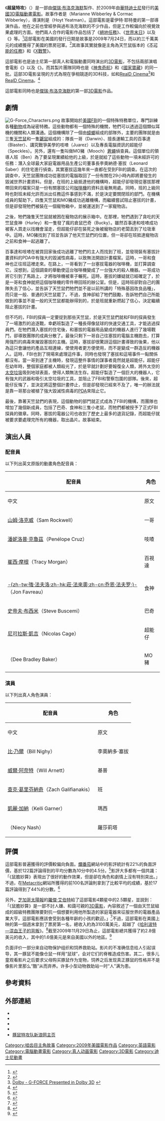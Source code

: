{{noteTA
|G1=Movie
|G2=Show
|1=zh-cn:杰瑞·布洛克海默;zh-tw:傑瑞·布洛克海默; zh-hk:謝利·畢咸瑪;
|2=zh-cn:世界末日; zh-tw:世界末日; zh-hk:絕世天劫;
|3=zh-cn:豚鼠;zh-tw:天竺鼠;
}}
{{Infobox film
| name           = 鼠膽妙算
| original_name  = G-Force
| image          = G-force Poster.jpg
| caption        = 官方宣傳海報 
| director       = {{link-en|霍伊特·耶特曼|Hoyt Yeatman}}
| producer       = [[傑瑞·布洛克海默|傑瑞·布洛克海默]]
| writer         = '''編劇'''<br />{{link-en|柯馬克·偉柏力&瑪莉安·偉柏力|Marianne Wibberley & Cormac Wibberley|柯馬克·偉柏力<br />瑪莉安·偉柏力}}<br />'''故事'''<br />霍伊特·耶特曼<br />'''客串'''<br />{{link-en|泰德·埃利奧特|Ted Elliott}}<br />{{link-en|泰瑞·羅西歐|Terry Rossio}}
| starring       = [[尼可拉斯·凱吉|尼可拉斯·凱吉]]<br />[[潘妮洛普·克魯茲|潘妮洛普·克魯茲]]<br />[[史蒂夫·布西密|史提夫·布西米]]<br />[[山姆·洛克威尔|山姆·洛克威]]<br />[[崔西·摩根|崔西·摩根]]<br />[[威尔·阿奈特|威爾·阿奈特]]<br />[[比·乃爾|比·乃爾]]<br />[[查克·葛里芬納奇|查克·葛里芬納奇]]
| music          = {{link-en|崔佛·雷賓|Trevor Rabin}}
| cinematography = {{link-en|包詹·巴西里|Bojan Bazelli}}
| editing        = 傑森·赫爾曼<br />{{link-en|馬克·戈白特|Mark Goldblatt}}
| studio         = 傑瑞·布洛克海默製作公司
| distributor    = [[華特迪士尼影業|華特迪士尼]]
| released       = {{Film date|2009|07|24|美国<ref name=mojo>{{mojo title|id=g-force|title=G-Force}}. Retrieved March 16, 2008.</ref>|2009|11|24|中国大陆<ref>{{Cite web |url = http://ent.qq.com/a/20091124/000524.htm |title = 贺岁档唯一3D动画片今上映 豚鼠特工队对抗末日 |author = 喻德术 |date = 2009-11-24 |publisher = 腾讯 |language = zh-cn |accessdate = 2018-07-31 |archive-date = 2018-07-31 |archive-url = https://web.archive.org/web/20180731183509/http://ent.qq.com/a/20091124/000524.htm |dead-url = no }}</ref>}}
| runtime        = 88分鐘
| country        = {{美國電影產地}}
| language       = [[英語|英語]]
| budget         = 約8,250萬美元<ref name="#1">{{Cite web |url=http://www.the-numbers.com/movies/2009/GFORC.php |title=存档副本 |accessdate=2009-12-30 |archive-date=2009-09-04 |archive-url=https://web.archive.org/web/20090904015903/http://www.the-numbers.com/movies/2009/GFORC.php |dead-url=no }}</ref>
| gross          = 約2.81億美元<ref name="#1"/>
| cn_name        = 豚鼠特攻队
| hk_name        = 超鼠特攻
| tw_name        = 鼠膽妙算
}}
《'''超鼠特攻'''》（{{lang-en|''G-Force''}}）是一部由[[傑瑞·布洛克海默|傑瑞·布洛克海默]]製作、於2009年由[[華特迪士尼影業|華特迪士尼]]發行的[[美國|美國]][[三维电影|3D]][[動畫電影|電腦動畫電影]]。故事作者是{{link-en|柯馬克·偉柏力&瑪莉安·偉柏力|Marianne Wibberley & Cormac Wibberley|柯馬克與瑪莉安·偉柏力}}（Marianne Wibberley & Cormac Wibberley），導演則是{{link-en|霍伊特·耶特曼|Hoyt Yeatman}}（Hoyt Yeatman）。這部電影是霍伊特·耶特曼的第一部導演作品，他在之前也曾經參與過布洛克海默的不少作品，但是工作較偏向於視覺效果處理的方面。他們兩人合作的電影作品包括了《[[絕地任務|絕地任務]]》、《[[絕世天劫|世界末日]]》以及《{{link-en|搶錢袋鼠|Kangaroo Jack}}》等。<ref name="IMDbYeatman">{{cite web | url=http://www.imdb.com/name/nm0947087/ | title=Hoyt Yeatman | publisher=''[[IMDb|IMDb]]'' | accessdate=2007-11-14 | archive-date=2008-01-10 | archive-url=https://web.archive.org/web/20080110183759/http://www.imdb.com/name/nm0947087/ | dead-url=no }}</ref>這部電影在美國的發行日期是故事是2009年7月24日，而以約三千萬美元的成績獲得了美國的票房冠軍。<ref>{{cite web |url=http://www.ultimatemoviesite.com/movies/view/171150/G-Force |title=存档副本 |accessdate=2010-01-01 |deadurl=yes |archiveurl=https://web.archive.org/web/20090801143404/http://www.ultimatemoviesite.com/movies/view/171150/G-Force |archivedate=2009-08-01 }}</ref>其故事其實就像是主角為天竺鼠版本的《[[不可能的任務|不可能的任務]]》和《[[X戰警|X戰警]]》。

這部電影也是迪士尼第一部真人和電腦動畫同時演出的[[3D電影|3D電影]]，不包括兩部演唱會電影《{{link-en|孟漢娜和麥莉立體演唱會：兩全其美的世界|Hannah Montana & Miley Cyrus: Best of Both Worlds Concert}}》以及《{{link-en|強納斯兄弟演唱會|Jonas Brothers: The 3D Concert Experience}}》。而其製片團隊同時也是《[[神鬼奇航|神鬼奇航]]》和《[[驚天奪寶|國家寶藏]]》的同一批。這部3D電影呈現的方式為現在爭相競逐的3D科技，如{{link-en|杜比3D|Dolby 3D}}和[[RealD_戲院|RealD Cinema]]<ref>[http://www.dolby.com/consumer/motion_picture/dolby-3d-g-force.html Dolby - G-FORCE Presented in Dolby 3D] {{webarchive|url=https://web.archive.org/web/20090725121537/http://www.dolby.com/consumer/motion_picture/dolby-3d-g-force.html |date=2009-07-25 }}</ref>和[[RealD_戲院|RealD Cinema]]。<ref>{{Cite web |url=http://www.reald.com/Content/G-Force.aspx |title=RealD - The Global Leader in 3D - G-Force |access-date=2010-01-01 |archive-url=https://web.archive.org/web/20090806073206/http://www.reald.com/Content/G-Force.aspx |archive-date=2009-08-06 |dead-url=yes }}</ref>

這部電影同時也是[[傑瑞·布洛克海默|傑瑞·布洛克海默]]的第一部[[3D電影|3D電影]]作品。

== 劇情 ==
[[File:G-Force_Characters.png|thumb]]
故事開始於[[美國|美國]][[联邦调查局|FBI]]的一個特殊特務單位，專門訓練各種[[動物|動物]]成為祕密特務。這些動物都有一個特殊的機關，牠們可以透過這個類似耳機的機關和人類溝通。這個機構除了一個由[[蟑螂|蟑螂]]組成的部隊外，主要的團隊就是由三隻[[荷蘭豬|天竺鼠]]和一隻[[鼴鼠|鼴鼠]]組成的：隊長一哥（Darwin）、擅長運輸工具的百事達（Blaster）、講究戰爭美學的吱喳（Juarez）以及專長電腦資訊的超能仔（Speckles）。另外，還有一隻叫做MO豬（Mooch）[[蒼蠅|蒼蠅]]偵查員。這個單位的領導人班（Ben）為了要呈現業績給他的上級，於是就給了這些動物一項未經許可的任務：潛入全球最大家庭電器用品生產公司董事長李奧納德·塞拔（Leonard Saber）的住宅進行偵查。其實塞拔這幾年來一直都在受到FBI的調查。在這次的調查中，天竺鼠團隊成功從塞拔的電腦取回了一份有關在29小時內即將要發生的毀滅世界計畫資料。但是，在班的上級抵達他的機構時，超能仔卻發現從塞拔那裡帶回來的檔案只是一份有關塞拔公司[[咖啡機|咖啡機]]的資料且毫無用處。同時，班的上級同時也對班未經允許而派出任務這件事感到不滿，於是決定要關閉班的部門。在機構成員的幫助下，四隻天竺鼠和MO豬成功逃離機構，而繼續嘗試阻止塞拔的計畫，但是卻發現牠們被裝在一個寵物箱中，並被運送到了一家寵物店。

之後，牠們幾隻天竺鼠就被困在寵物店的展示箱中。在那裡，牠們遇到了貪吃的天竺鼠食神（Hurley）和一隻發了瘋的倉鼠巴奇（Bucky）。雖然百事達和吱喳成功被客人買走以找機會溜走，但超能仔卻在裝死之後被寵物店的老闆丟到了垃圾車中。這時，MO豬找到了班並告訴了他天竺鼠們的位置，但一哥卻在班抵達寵物店之前和食神一起逃離了。

百事達和吱喳在被買回家後成功逃離了牠們的主人而找到了班，並發現裝有塞拔計畫資料的PDA中有強大的毀滅性病毒，以致無法開啟計畫檔案。這時，一哥和食神也正往班這裡走來。在路上，一哥看到了一台塞拔電器的咖啡機，並打算調查它。沒想到，這個調查的舉動使這台咖啡機變成了一台強大的殺人機器。一哥成功將它引到了馬路上，才將咖啡機被車子輾死。這時，塞拔的嫌疑就已經確定了，於是一哥和食神就把這個咖啡機的零件帶回班的辦公室。但是，這時班卻對自己的團隊失去了信心，並告訴了天竺鼠們牠們並不是以前所講的「特殊基因改良品種」，而只是一般、普通的天竺鼠罷了。不過，食神卻給了牠們鼓勵，告訴牠們自己所能做到的事並不是一般的天竺鼠都能辦得到的，於是班就重新燃起了信心，決定繼續阻止塞拔的計畫。

但不巧的，FBI的探員一定要捉到那些天竺鼠，於是天竺鼠們就和FBI的探員發生了一場激烈的追逐戰，幸虧班製造了一種長得像鼠球的快速交通工具，才能逃過探員們。在牠們潛入塞拔的住宅後，和塞拔的電器用品變成的機器人進行了幾場戰鬥，卻導致團隊的成員分散了。最後只剩下一哥自己往塞拔的電腦主機跑去，打算用強烈的病毒來摧毀塞拔的主機。這時，塞拔卻很驚訝這個計畫導致的後果，他以為這只會讓他的產品互相連線，使使用者更方便使用，而不是變成一群造反的機器人。這時，FBI也到了現場來處理這件事，同時也發現了塞拔和這場事件一點關係都沒有。當一哥到達了主機時，發現這整件事情的謀事者竟然就是超能仔。超能仔在幼年時，整個家庭都被人類殺光了，於是早就計劃好要報復全人類，將外太空的[[太空垃圾|太空垃圾]]吸到地球表面，使得人類無法生存。超能仔製造了一個巨大的機器人，它有強大的武器和吸引太空垃圾的工具，並阻止了FBI和警察包圍的部隊。後來，超能仔反悔了，並決定將這整個計畫停止，但是卻發現已經來不及了，唯一的辦法就是靠一哥那台被植了強大毀滅性病毒的[[PDA|PDA]]來阻止它。

最後，靠著天竺鼠們的表現，這個動物的部門就正式成為了FBI的機構，而團隊也增加了幾個新成員，包括了巴奇、食神和三隻小老鼠，而牠們都被授予了正式FBI探員的徽章。同時，塞拔的電器公司也收到了歷史上最多的退貨記錄，而超能仔就被要求要處理完所有的機器，取出晶片。故事結束。

== 演出人員 ==
=== 配音員 ===
以下列出英文原版的動畫角色配音員：
{| class="wikitable"
|- bgcolor="#CCCCCC"
!rowspan=2|配音員
!colspan=4|角色
|-
!中文 
!原文
|-
| [[山姆·洛克威尔|山姆·洛克威]]（Sam Rockwell） || 一哥 || Darwin
|-
| [[潘妮洛普·克魯茲|潘妮洛普·克魯茲]]（Penélope Cruz） || 吱喳 || Juarez
|-
| [[崔西·摩根|崔西·摩根]]（Tracy Morgan） || 百視達 || Blaster
|-
| [[強·法夫洛|-{zh-tw:強·法夫洛;zh-hk:莊·法來奧;zh-cn:乔恩·法夫罗;}-]]（Jon Favreau） || 食神 || Hurley
|-
| [[史蒂夫·布西密|史帝夫·布西米]]（Steve Buscemi） || 巴奇 || Bucky
|-
| [[尼可拉斯·凱吉|尼可拉斯·凱吉]]（Nicolas Cage） || 超能仔 || Speckles
|-
| {{link-en|迪·布拉雷·贝克尔|Dee Bradley Baker}}（Dee Bradley Baker） || MO豬 || Mooch
|}

=== 演員 ===
以下列出真人角色演員：
{| class="wikitable"
|- bgcolor="#CCCCCC"
!rowspan=2|配音員
!colspan=4|角色
|-
!中文 
!原文
|-
| [[比·乃爾|比·乃爾]]（Bill Nighy） || 李奧納多·塞拔 || Leonard Saber
|-
| [[威爾·阿奈特|威爾·阿奈特]]（Will Arnett） || 基普 || Kip
|-
| [[查克·葛里芬納奇|查克·葛里芬納奇]]（Zach Galifianakis） || 班 || Ben
|-
| [[凱莉·嘉納|凱麗·加納]]（Kelli Garner） || 瑪西 || Marcie
|-
| {{link-en|尼西·奈許|Niecy Nash}}（Niecy Nash） || 羅莎莉塔 || Rosalita
|}

== 評價 ==
這部電影普遍獲得的評價較偏向負面。[[爛番茄|爛番茄]]網站中的影評統計有22%的負面評價，基於122篇評論得到的平均分數為10分中的4.5分。<ref>{{cite web|url=http://www.rottentomatoes.com/m/10009462-g_force/|title=G-Force Movie Reviews, Pictures|publisher=[[Rotten_Tomatoes|Rotten Tomatoes]]|accessdate=August 5, 2009|archive-date=2009-12-05|archive-url=https://web.archive.org/web/20091205044958/http://www.rottentomatoes.com/m/10009462-g_force/|dead-url=no}}</ref>影評大多都有一個共識：「《鼠膽妙算》表現出了很好的動作效果，但是卻在角色和劇情上沒有特別突出。」不過，在[[Metacritic|Metacritic]]網站所獲得的前100名評論則拿到了比較平均的成績，基於17篇評論得到了44%的分數。<ref>{{cite web | url=http://www.metacritic.com/film/titles/gforce | title=G-Force (2009): Reviews | publisher=Metacritic | accessdate=2009-07-25 | archive-date=2009-07-24 | archive-url=https://web.archive.org/web/20090724164732/http://www.metacritic.com/film/titles/gforce | dead-url=no }}</ref>

另外，[[芝加哥太陽報|芝加哥太陽報]]的[[羅傑·艾伯特|羅傑·艾伯特]]給了這部電影4顆星中的2.5顆星，並說到：「《鼠膽妙算》是一部不討人嫌、和藹可親的[[3D電影|3D電影]]，內容敘述了一個由天竺鼠組成的超級特務團隊要對抗一個想要利用他所製造的家庭電器來征服世界的電器產品業大亨。這部電影應該會受到各種年齡的小孩的歡迎。」<ref>{{Cite web |url=http://rogerebert.suntimes.com/apps/pbcs.dll/article?AID=%2F20090722%2FREVIEWS%2F907239997 |title=存档副本 |accessdate=2020-09-19 |archive-date=2012-10-02 |archive-url=https://web.archive.org/web/20121002080621/http://rogerebert.suntimes.com/apps/pbcs.dll/article?AID=%2F20090722%2FREVIEWS%2F907239997 |dead-url=no }}</ref>不過，這部電影在美國上映的第一個週末拿到了票房第一名，總收入約為3100萬美元，超越了《[[哈利波特－混血王子的背叛_(電影)|哈利波特—混血王子的背叛]]》。<ref>{{Cite web |url=http://movies.yahoo.com/news/movies.ap.org/39gforce39-topples-harry-potter39-box-office-ap |title=存档副本 |accessdate=2010-01-01 |archive-date=2009-07-31 |archive-url=https://web.archive.org/web/20090731023000/http://movies.yahoo.com/news/movies.ap.org/39gforce39-topples-harry-potter39-box-office-ap |dead-url=no }}</ref>截至2009年11月29日為止，這部電影總共獲得了約2.8億美元的收入，其中的1.6億美元是來自美國以外的地區。<ref>{{Cite web |url=http://www.boxofficemojo.com/movies/?id=g-force.htm |title=存档副本 |accessdate=2010-01-01 |archive-date=2015-06-17 |archive-url=https://web.archive.org/web/20150617034947/http://www.boxofficemojo.com/movies/?id=g-force.htm |dead-url=no }}</ref>

负面评价一部分来自动物保护组织和饲养救助站。影片的不准确信息给人引起误导，其一豚鼠不能像仓鼠一样用“鼠球”，会对它们的脊椎造成伤害。其二，很多儿童观看影片之后要求父母购买豚鼠作为宠物，饲养之后发现真正豚鼠的性格并不是像影片里那么“酷”从而弃养。许多小型动物救助站一时“人”满为患。

== 參考資料 ==
{{reflist}}

== 外部連結 ==
* {{imdb title|id=0436339}}
* {{mojo title|id=g-force}}
* {{rotten-tomatoes|10009462-g_force}}
* {{Amg movie|419022}}
* [http://ent.sina.com.cn/f/m/gforce/index.shtml 豚鼠特攻队新浪网主页] {{Wayback|url=http://ent.sina.com.cn/f/m/gforce/index.shtml |date=20180731213128 }}

{{迪士尼动画表}}
{{DEFAULTSORT:G-Force}}
[[Category:啮齿目主角故事|Category:啮齿目主角故事]]
[[Category:2009年美國電影作品|Category:2009年美國電影作品]]
[[Category:英語電影|Category:英語電影]]
[[Category:電腦動畫電影|Category:電腦動畫電影]]
[[Category:真人动画電影|Category:真人动画電影]]
[[Category:3D電影|Category:3D電影]]
[[Category:迪士尼動畫|Category:迪士尼動畫]]